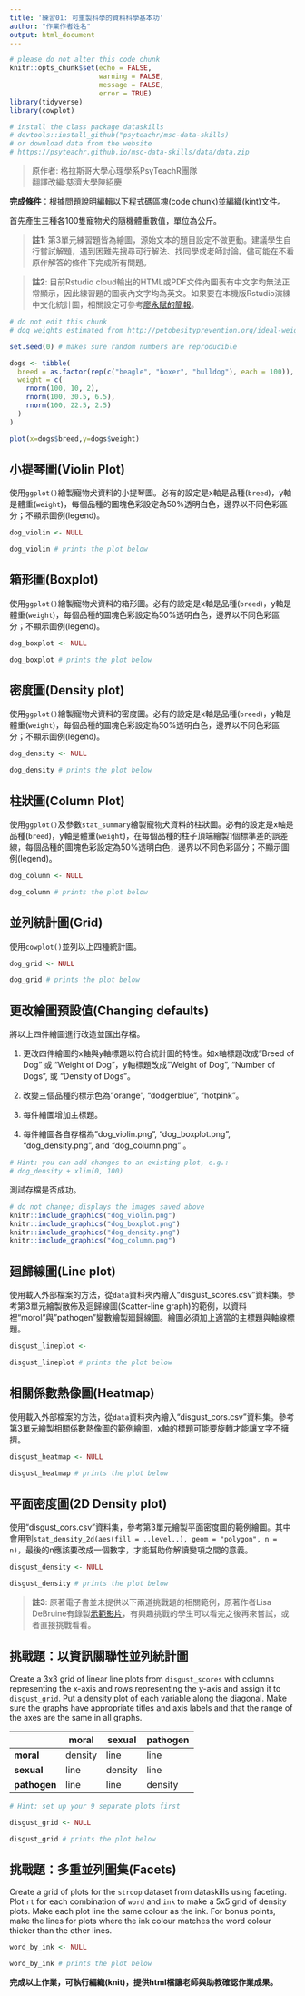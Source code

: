 ```yaml
---
title: '練習01: 可重製科學的資料科學基本功'
author: "作業作者姓名"
output: html_document
---
```


```r
# please do not alter this code chunk
knitr::opts_chunk$set(echo = FALSE, 
                      warning = FALSE,
                      message = FALSE, 
                      error = TRUE)
library(tidyverse)
library(cowplot)

# install the class package dataskills
# devtools::install_github("psyteachr/msc-data-skills)
# or download data from the website
# https://psyteachr.github.io/msc-data-skills/data/data.zip
```


> 原作者: 格拉斯哥大學心理學系PsyTeachR團隊  
> 翻譯改編:慈濟大學陳紹慶


**完成條件**：根據問題說明編輯以下程式碼區塊(code chunk)並編織(kint)文件。

首先產生三種各100隻寵物犬的隨機體重數值，單位為公斤。

> **註1**: 第3單元練習題皆為繪圖，源始文本的題目設定不做更動。建議學生自行嘗試解題，遇到困難先搜尋可行解法、找同學或老師討論。儘可能在不看原作解答的條件下完成所有問題。 

> **註2**: 目前Rstudio cloud輸出的HTML或PDF文件內圖表有中文字均無法正常顯示，因此練習題的圖表內文字均為英文。如果要在本機版Rstudio演練中文化統計圖，相關設定可參考[廖永賦的簡報](https://yongfu.name/2019-fju-rmd-talk/slide/#1)。

```r
# do not edit this chunk
# dog weights estimated from http://petobesityprevention.org/ideal-weight-ranges/

set.seed(0) # makes sure random numbers are reproducible

dogs <- tibble(
  breed = as.factor(rep(c("beagle", "boxer", "bulldog"), each = 100)),
  weight = c(
    rnorm(100, 10, 2),
    rnorm(100, 30.5, 6.5),
    rnorm(100, 22.5, 2.5)
  )
)

plot(x=dogs$breed,y=dogs$weight)
```


## 小提琴圖(Violin Plot)

使用`ggplot()`繪製寵物犬資料的小提琴圖。必有的設定是x軸是品種(`breed`)，y軸是體重(`weight`)，每個品種的圖塊色彩設定為50%透明白色，邊界以不同色彩區分；不顯示圖例(legend)。

```r
dog_violin <- NULL

dog_violin # prints the plot below
```


## 箱形圖(Boxplot)

使用`ggplot()`繪製寵物犬資料的箱形圖。必有的設定是x軸是品種(`breed`)，y軸是體重(`weight`)，每個品種的圖塊色彩設定為50%透明白色，邊界以不同色彩區分；不顯示圖例(legend)。

```r
dog_boxplot <- NULL

dog_boxplot # prints the plot below
```

## 密度圖(Density plot)

使用`ggplot()`繪製寵物犬資料的密度圖。必有的設定是x軸是品種(`breed`)，y軸是體重(`weight`)，每個品種的圖塊色彩設定為50%透明白色，邊界以不同色彩區分；不顯示圖例(legend)。

```r
dog_density <- NULL

dog_density # prints the plot below
```


## 柱狀圖(Column Plot)


使用`ggplot()`及參數`stat_summary`繪製寵物犬資料的柱狀圖。必有的設定是x軸是品種(`breed`)，y軸是體重(`weight`)，在每個品種的柱子頂端繪製1個標準差的誤差線，每個品種的圖塊色彩設定為50%透明白色，邊界以不同色彩區分；不顯示圖例(legend)。


```r
dog_column <- NULL

dog_column # prints the plot below
```

## 並列統計圖(Grid)

使用`cowplot()`並列以上四種統計圖。

```r
dog_grid <- NULL

dog_grid # prints the plot below
```

## 更改繪圖預設值(Changing defaults)

將以上四件繪圖進行改造並匯出存檔。

1. 更改四件繪圖的x軸與y軸標題以符合統計圖的特性。如x軸標題改成"Breed of Dog" 或 "Weight of Dog"，y軸標題改成"Weight of Dog", "Number of Dogs", 或 "Density of Dogs"。

2. 改變三個品種的標示色為"orange", "dodgerblue", "hotpink"。

3. 每件繪圖增加主標題。

4. 每件繪圖各自存檔為"dog_violin.png", "dog_boxplot.png", "dog_density.png", and "dog_column.png" 。

```r
# Hint: you can add changes to an existing plot, e.g.:
# dog_density + xlim(0, 100)


```

測試存檔是否成功。

```r
# do not change; displays the images saved above
knitr::include_graphics("dog_violin.png")
knitr::include_graphics("dog_boxplot.png")
knitr::include_graphics("dog_density.png")
knitr::include_graphics("dog_column.png")
```


## 廻歸線圖(Line plot)

使用載入外部檔案的方法，從`data`資料夾內繪入“disgust_scores.csv”資料集。參考第3單元繪製散佈及迴歸線圖(Scatter-line graph)的範例，以資料裡“morol"與"pathogen"變數繪製廻歸線圖。繪圖必須加上適當的主標題與軸線標題。

  
```r

disgust_lineplot <- 

disgust_lineplot # prints the plot below
```


## 相關係數熱像圖(Heatmap)

使用載入外部檔案的方法，從`data`資料夾內繪入“disgust_cors.csv”資料集。參考第3單元繪製相關係數熱像圖的範例繪圖，x軸的標題可能要旋轉才能讓文字不擁擠。

```r
disgust_heatmap <- NULL

disgust_heatmap # prints the plot below
```

## 平面密度圖(2D Density plot)

使用“disgust_cors.csv”資料集，參考第3單元繪製平面密度圖的範例繪圖。其中會用到`stat_density_2d(aes(fill = ..level..), geom = "polygon", n = n)`，最後的n應該要改成一個數字，才能幫助你解讀變項之間的意義。

```r
disgust_density <- NULL

disgust_density # prints the plot below
```


> **註3**: 原著電子書並未提供以下兩道挑戰題的相關範例，原著作者Lisa DeBruine有錄製[示範影片](https://youtu.be/AnqlfuU-VZk)，有興趣挑戰的學生可以看完之後再來嘗試，或者直接挑戰看看。

## 挑戰題：以資訊關聯性並列統計圖

Create a 3x3 grid of linear line plots from `disgust_scores` with columns representing the x-axis and rows representing the y-axis and assign it to `disgust_grid`. Put a density plot of each variable along the diagonal. Make sure the graphs have appropriate titles and axis labels and that the range of the axes are the same in all graphs.

|              | moral   | sexual  | pathogen |
|--------------|---------|---------|----------|
| **moral**    | density | line    | line     | 
| **sexual**   | line    | density | line     |
| **pathogen** | line    | line    | density  |


```r
# Hint: set up your 9 separate plots first

disgust_grid <- NULL

disgust_grid # prints the plot below
```



## 挑戰題：多重並列圖集(Facets)

Create a grid of plots for the `stroop` dataset from dataskills using faceting. Plot `rt` for each combination of `word` and `ink` to make a 5x5 grid of density plots. Make each plot line the same colour as the ink. For bonus points, make the lines for plots where the ink colour matches the word colour thicker than the other lines.



```r
word_by_ink <- NULL

word_by_ink # prints the plot below
```



**完成以上作業，可執行編織(knit)，提供html檔讓老師與助教確認作業成果。**